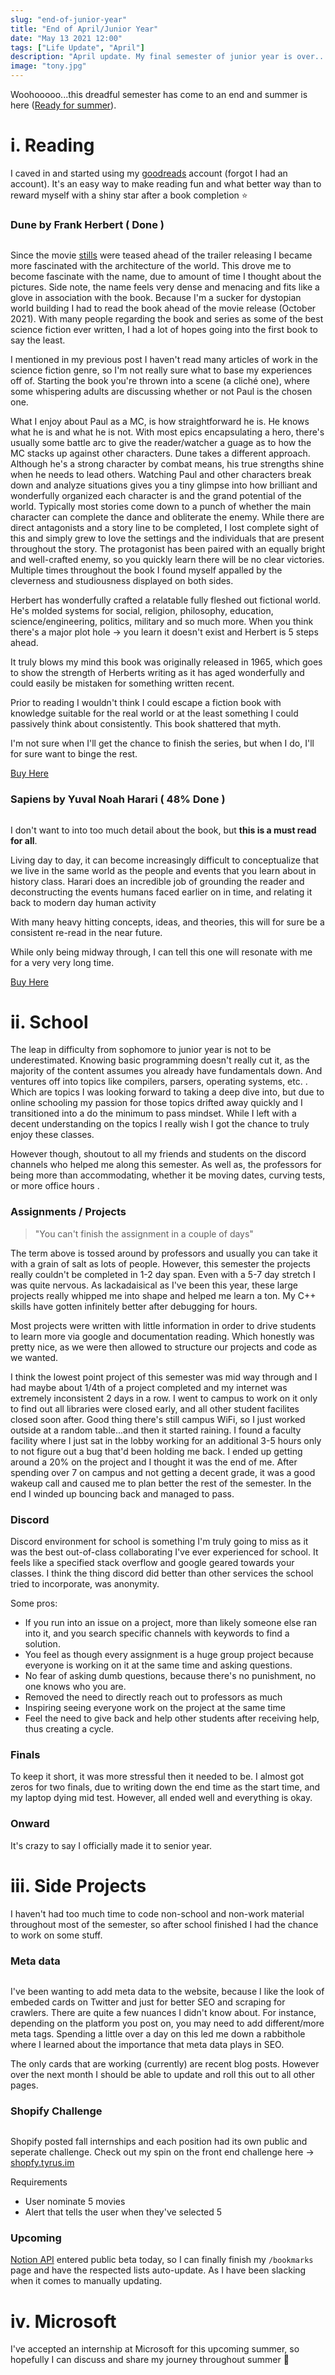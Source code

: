 ```yaml
---
slug: "end-of-junior-year"
title: "End of April/Junior Year"
date: "May 13 2021 12:00"
tags: ["Life Update", "April"]
description: "April update. My final semester of junior year is over... more book reviews and small changes across the website."
image: "tony.jpg"
---
```

Woohooooo...this dreadful semester has come to an end and summer is here ([Ready for summer](https://open.spotify.com/track/3uwDoSjDd5HoLZgEFgxPEF?si=a5a163788d2f45f5)).

# i. Reading

I caved in and started using my [goodreads](https://www.goodreads.com/haustle) account (forgot I had an account). It's an easy way to make reading fun and what better way than to reward myself with a shiny star after a book completion ⭐️

### Dune by Frank Herbert ( Done )

<IMG url="/dune.png" caption="Shared image from the set of `Dune`" width="600px"/>


Since the movie [stills](https://www.vanityfair.com/hollywood/2020/04/behold-dune-an-exclusive-look-at-timothee-chalamet-zendaya-oscar-isaac) were teased ahead of the trailer releasing I became more fascinated with the architecture of the world. This drove me to become fascinate with the name, due to amount of time I thought about the pictures. Side note, the name feels very dense and menacing and fits like a glove in association with the book. Because I'm a sucker for dystopian world building I had to read the book ahead of the movie release (October 2021). With many people regarding the book and series as some of the best science fiction ever written, I had a lot of hopes going into the first book to say the least.

I mentioned in my previous post I haven't read many articles of work in the science fiction genre, so I'm not really sure what to base my experiences off of. Starting the book you're thrown into a scene (a cliché one), where some whispering adults are discussing whether or not Paul is the chosen one.

What I enjoy about Paul as a MC, is how straightforward he is. He knows what he is and what he is not. With most epics encapsulating a hero, there's usually some battle arc to give the reader/watcher a guage as to how the MC stacks up against other characters. Dune takes a different approach. Although he's a strong character by combat means, his true strengths shine when he needs to lead others. Watching Paul and other characters break down and analyze situations gives you a tiny glimpse into how brilliant and wonderfully organized each character is and the grand potential of the world. Typically most stories come down to a punch of whether the main character can complete the dance and obliterate the enemy. While there are direct antagonists and a story line to be completed, I lost complete sight of this and simply grew to love the settings and the individuals that are present throughout the story. The protagonist has been paired with an equally bright and well-crafted enemy, so you quickly learn there will be no clear victories. Multiple times throughout the book I found myself appalled by the cleverness and studiousness displayed on both sides.

Herbert has wonderfully crafted a relatable fully fleshed out fictional world. He's molded systems for social, religion, philosophy, education, science/engineering, politics, military and so much more. When you think there's a major plot hole → you learn it doesn't exist and Herbert is 5 steps ahead.

It truly blows my mind this book was originally released in 1965, which goes to show the strength of Herberts writing as it has aged wonderfully and could easily be mistaken for something written recent.

Prior to reading I wouldn't think I could escape a fiction book with knowledge suitable for the real world or at the least something I could passively think about consistently. This book shattered that myth.

I'm not sure when I'll get the chance to finish the series, but when I do, I'll for sure want to binge the rest.

[Buy Here](https://www.amazon.com/Dune-Chronicles-Book-1/dp/0441013597/ref=sr_1_2?crid=30W3D1WF9I0QD&dchild=1&keywords=dune&qid=1620934438&sprefix=dune%2Caps%2C252&sr=8-2)

### Sapiens by Yuval Noah Harari ( 48% Done )

<IMG url="/huntergather.png"  width="400px" shadow={false}/>


I don't want to into too much detail about the book, but **this is a must read for all**. 

Living day to day, it can become increasingly difficult to conceptualize that we live in the same world as the people and events that you learn about in history class. Harari does an incredible job of grounding the reader and deconstructing the events humans faced earlier on in time, and relating it back to modern day human activity

With many heavy hitting concepts, ideas, and theories, this will for sure be a consistent re-read in the near future.

While only being midway through, I can tell this one will resonate with me for a very very long time.

[Buy Here](https://www.amazon.com/Sapiens-Humankind-Yuval-Noah-Harari/dp/0062316117/ref=sr_1_1?dchild=1&keywords=sapiens&qid=1620937094&sr=8-1)


# ii. School

The leap in difficulty from sophomore to junior year is not to be underestimated. Knowing basic programming doesn't really cut it, as the majority of the content assumes you already have fundamentals down. And ventures off into topics like compilers, parsers, operating systems, etc. . Which are topics I was looking forward to taking a deep dive into, but due to online schooling my passion for those topics drifted away quickly and I transitioned into a do the minimum to pass mindset. While I left with a decent understanding on the topics I really wish I got the chance to truly enjoy these classes.

However though, shoutout to all my friends and students on the discord channels who helped me along this semester.  As well as, the professors for being more than accommodating, whether it be moving dates, curving tests, or more office hours .

### Assignments / Projects

> "You can't finish the assignment in a couple of days"

The term above is tossed around by professors and usually you can take it with a grain of salt as lots of people. However, this semester the projects really couldn't be completed in 1-2 day span. Even with a 5-7 day stretch I was quite nervous. As lackadaisical as I've been this year, these large projects really whipped me into shape and helped me learn a ton. My C++ skills have gotten infinitely better after debugging for hours.

Most projects were written with little information in order to drive students to learn more via google and documentation reading. Which honestly was pretty nice, as we were then allowed to structure our projects and code as we wanted.

I think the lowest point project of this semester was mid way through and I had maybe about 1/4th of a project completed and my internet was extremely inconsistent 2 days in a row. I went to campus to work on it only to find out all libraries were closed early, and all other student facilites closed soon after. Good thing there's still campus WiFi, so I just worked outside at a random table...and then it started raining. I found a faculty facility where I just sat in the lobby working for an additional 3-5 hours only to not figure out a bug that'd been holding me back. I ended up getting around a 20% on the project and I thought it was the end of me. After spending over 7 on campus and not getting a decent grade, it was a good wakeup call and caused me to plan better the rest of the semester. In the end I winded up bouncing back and managed to pass.

### Discord

Discord environment for school is something I'm truly going to miss as it was the best out-of-class collaborating I've ever experienced for school. It feels like a specified stack overflow and google geared towards your classes. I think the thing discord did better than other services the school tried to incorporate, was anonymity.

Some pros:

- If you run into an issue on a project, more than likely someone else ran into it, and you search specific channels with keywords to find a solution.
- You feel as though every assignment is a huge group project because everyone is working on it at the same time and asking questions.
- No fear of asking dumb questions, because there's no punishment, no one knows who you are.
- Removed the need to directly reach out to professors as much
- Inspiring seeing everyone work on the project at the same time
- Feel the need to give back and help other students after receiving help, thus creating a cycle.

### Finals

To keep it short, it was more stressful then it needed to be. I almost got zeros for two finals, due to writing down the end time as the start time, and my laptop dying mid test. However, all ended well and everything is okay.

### Onward

It's crazy to say I officially made it to senior year.

# iii. Side Projects

I haven't had too much time to code non-school and non-work material throughout most of the semester, so after school finished I had the chance to work on some stuff.

### Meta data

<IMG url="/twitter-meta-card-white.png" caption="How links to my blog posts via Twitter look now" width="400px" shadow={false}/>


I've been wanting to add meta data to the website, because I like the look of embeded cards on Twitter and just for better SEO and scraping for crawlers. There are quite a few nuances I didn't know about. For instance, depending on the platform you post on, you may need to add different/more meta tags. Spending a little over a day on this led me down a rabbithole where I learned about the importance that meta data plays in SEO.

The only cards that are working (currently) are recent blog posts. However over the next month I should be able to update and roll this out to all other pages.

### Shopify Challenge

<IMG url="/shopify-challenge-screenshot.png" caption="Screenshot of user libaray after they've selected 5 movies" width="600px"/>


Shopify posted fall internships and each position had its own public and seperate challenge. Check out my spin on the front end challenge here → [shopfy.tyrus.im](https://shopify.tyrus.im/)

Requirements

- User nominate 5 movies
- Alert that tells the user when they've selected 5

### Upcoming

[Notion API](https://developers.notion.com/docs/getting-started) entered public beta today, so I can finally finish my `/bookmarks` page and have the respected lists auto-update. As I have been slacking when it comes to manually updating.

# iv. Microsoft

I've accepted an internship at Microsoft for this upcoming summer, so hopefully I can discuss and share my journey throughout summer 🤞